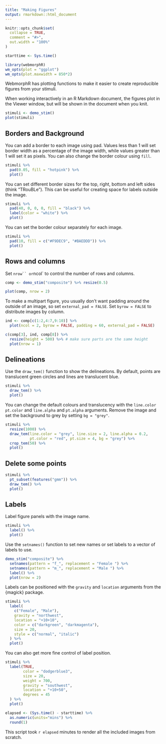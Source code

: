 ```yaml
---
title: "Making Figures"
output: rmarkdown::html_document
---
```


```r
knitr::opts_chunk$set(
  collapse = TRUE,
  comment = "#>",
  out.width = "100%"
)

starttime <- Sys.time()

library(webmorphR)
wm_opts(plot = "ggplot")
wm_opts(plot.maxwidth = 850*2)
```


WebmorphR has plotting functions to make it easier to create reproducible figures from your stimuli.

When working interactively in an R Markdown document, the figures plot in the Viewer window, but will be shown in the document when you knit.

```r
stimuli <- demo_stim()
plot(stimuli)
```


## Borders and Background

You can add a border to each image using pad. Values less than 1 will set border width as a percentage of the image width, while values greater than 1 will set it as pixels. You can also change the border colour using `fill`.


```r
stimuli %>%
  pad(0.05, fill = "hotpink") %>%
  plot()
```


You can set different border sizes for the top, right, bottom and left sides (think "TRouBLe"). This can be useful for creating space for labels outside the image.

```r
stimuli %>%
  pad(40, 0, 0, 0, fill = "black") %>%
  label(color = "white") %>%
  plot()
```


You can set the border colour separately for each image.

```r
stimuli %>%
  pad(10, fill = c("#F9DEC9", "#BAEDDD")) %>%
  plot()
```

## Rows and columns

Set `nrow`` or `ncol` to control the number of rows and columns.

```r
comp <- demo_stim("composite") %>% resize(0.5)

plot(comp, nrow = 2)
```


To make a multipart figure, you usually don't want padding around the outside of an image, so set `external_pad = FALSE`.  Set `byrow = FALSE` to distribute images by column.

```r
ind <- comp[c(1:2,4:7,9:10)] %>%
  plot(ncol = 2, byrow = FALSE, padding = 60, external_pad = FALSE)

c(comp[3], ind, comp[8]) %>%
  resize(height = 500) %>% # make sure parts are the same height
  plot(nrow = 1)
```


## Delineations

Use the `draw_tem()` function to show the delineations. By default, points are translucent green circles and lines are translucent blue.

```r
stimuli %>%
  draw_tem() %>%
  plot()
```

You can change the default colours and translucency with the `line.color` `pt.color` and `line.alpha` and `pt.alpha` arguments. Remove the image and set the background to grey by setting `bg = "grey"`.

```r
stimuli %>%
  resize(1000) %>%
  draw_tem(line.color = "grey", line.size = 2, line.alpha = 0.2, 
           pt.color = "red", pt.size = 4, bg = "grey") %>%
  crop_tem(50) %>%
  plot()
```


## Delete some points

```r
stimuli %>%
  pt_subset(features("gmm")) %>%
  draw_tem() %>%
  plot()
```

## Labels

Label figure panels with the image name.

```r
stimuli %>%
  label() %>%
  plot()
```

Use the `setnames()` function to set new names or set labels to a vector of labels to use.

```r
demo_stim("composite") %>%
  setnames(pattern = "f_", replacement = "Female ") %>%
  setnames(pattern = "m_", replacement = "Male ") %>%
  label() %>%
  plot(nrow = 2)
```

Labels can be positioned with the `gravity` and `location` arguments from the {magick} package.

```r
stimuli %>%
  label(
    c("Female", "Male"),
    gravity = "northwest",
    location = "+10+10",
    color = c("darkgreen", "darkmagenta"),
    size = 20, 
    style = c("normal", "italic")
  ) %>%
  plot()
```

You can also get more fine control of label position.

```r
stimuli %>%
  label(TRUE,
        color = "dodgerblue3",
        size = 20,
        weight = 700,
        gravity = "southwest",
        location = "+10+50",
        degrees = 45
  ) %>%
  plot()
```




```r
elapsed <- (Sys.time() - starttime) %>%
  as.numeric(units="mins") %>%
  round(1)
```

This script took `r elapsed` minutes to render all the included images from scratch.
